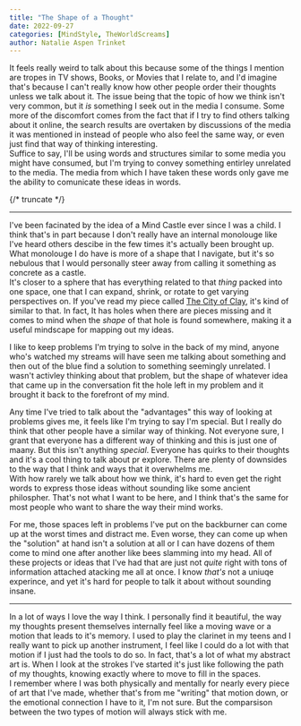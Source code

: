 ```yaml
---
title: "The Shape of a Thought"
date: 2022-09-27
categories: [MindStyle, TheWorldScreams]
author: Natalie Aspen Trinket
---
```


It feels really weird to talk about this because some of the things I mention are tropes in TV shows, Books, or Movies that I relate to, and I'd imagine that's because I can't really know how other people order their thoughts unless we talk about it. The issue being that the topic of how we think isn't very common, but it *is* something I seek out in the media I consume. Some more of the discomfort comes from the fact that if I try to find others talking about it online, the search results are overtaken by discussions of the media it was mentioned in instead of people who also feel the same way, or even just find that way of thinking interesting.  
Suffice to say, I'll be using words and structures similar to some media you might have consumed, but I'm trying to convey something entirley unrelated to the media. The media from which I have taken these words only gave me the ability to comunicate these ideas in words.  

{/* truncate */}

---

I've been facinated by the idea of a Mind Castle ever since I was a child. I think that's in part because I don't really have an internal monolouge like I've heard others descibe in the few times it's actually been brought up. What monolouge I do have is more of a shape that I navigate, but it's so nebulous that I would personally steer away from calling it something as concrete as a castle.  
It's closer to a sphere that has everything related to that *thing* packed into one space, one that I can expand, shrink, or rotate to get varying perspectives on. If you've read my piece called [The City of Clay](/Blog/2019/09/30/the-city-of-clay), it's kind of similar to that. In fact, It has holes when there are pieces missing and it comes to mind when the *shape* of that hole is found somewhere, making it a useful mindscape for mapping out my ideas.  
  
 I like to keep problems I'm trying to solve in the back of my mind, anyone who's watched my streams will have seen me talking about something and then out of the blue find a solution to something seemingly unrelated. I wasn't activley thinking about that problem, but the shape of whatever idea that came up in the conversation fit the hole left in my problem and it brought it back to the forefront of my mind.  
  
Any time I've tried to talk about the "advantages" this way of looking at problems gives me, it feels like I'm trying to say I'm special. But I really do think that other people have a similar way of thinking. Not everyone sure, I grant that everyone has a different way of thinking and this is just one of maany. But this isn't anything *special*. Everyone has quirks to their thoughts and it's a cool thing to talk about pr explore. There are plenty of downsides to the way that I think and ways that it overwhelms me.  
With how rarely we talk about how we think, it's hard to even get the right words to express those ideas without sounding like some ancient philospher. That's not what I want to be here, and I think that's the same for most people who want to share the way their mind works. 

For me, those spaces left in problems I've put on the backburner can come up at the worst times and distract me. Even worse, they can come up when the "solution" at hand isn't a solution at all or I can have dozens of them come to mind one after another like bees slamming into my head. All of these projects or ideas that I've had that are just not *quite* right with tons of information attached atacking me all at once. I know *that's* not a uniuqe experince, and yet it's hard for people to talk it about without sounding insane.

--- 

In a lot of ways I love the way I think. I personally find it beautiful, the way my thoughts present themselves internally feel like a moving wave or a motion that leads to it's memory. I used to play the clarinet in my teens and I really want to pick up another instrument, I feel like I could do a lot with that motion if I just had the tools to do so. In fact, that's a lot of what my abstract art is. When I look at the strokes I've started it's just like following the path of my thoughts, knowing exactly where to move to fill in the spaces.  
I remember where I was both physically and mentally for nearly every piece of art that I've made, whether that's from me "writing" that motion down, or the emotional connection I have to it, I'm not sure. But the comparsison between the two types of motion will always stick with me. 